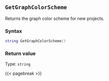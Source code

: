 ## `GetGraphColorScheme`

Returns the graph color scheme for new projects.

### Syntax {-}

``` .lua
string GetGraphColorScheme()
```


### Return value {-}

Type: `string`


{{< pagebreak >}}
